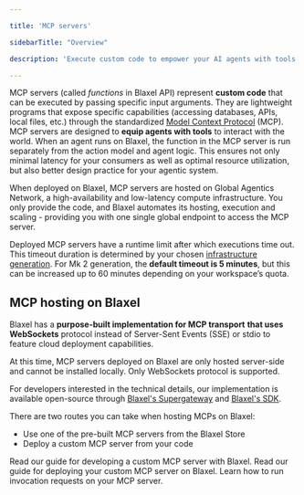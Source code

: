 ```yaml
---

title: 'MCP servers'

sidebarTitle: "Overview"

description: 'Execute custom code to empower your AI agents with tools and actions.'

---
```


MCP servers (called *functions* in Blaxel API) represent **custom code** that can be executed by passing specific input arguments. They are lightweight programs that expose specific capabilities (accessing databases, APIs, local files, etc.) through the standardized [Model Context Protocol](https://modelcontextprotocol.io/introduction) (MCP). MCP servers are designed to **equip agents with tools** to interact with the world. When an agent runs on Blaxel, the function in the MCP server is run separately from the action model and agent logic. This ensures not only minimal latency for your consumers as well as optimal resource utilization, but also better design practice for your agentic system.

When deployed on Blaxel, MCP servers are hosted on Global Agentics Network, a high-availability and low-latency compute infrastructure. You only provide the code, and Blaxel automates its hosting, execution and scaling - providing you with one single global endpoint to access the MCP server. 

Deployed MCP servers have a runtime limit after which executions time out. This timeout duration is determined by your chosen [infrastructure generation](../Infrastructure/Gens). For Mk 2 generation, the **default timeout is 5 minutes**, but this can be increased up to 60 minutes depending on your workspace’s quota.

## MCP hosting on Blaxel

Blaxel has a **purpose-built implementation for MCP transport** **that uses WebSockets** protocol instead of Server-Sent Events (SSE) or stdio to feature cloud deployment capabilities.

At this time, MCP servers deployed on Blaxel are only hosted server-side and cannot be installed locally. Only WebSockets protocol is supported.

<Info>For developers interested in the technical details, our implementation is available open-source through [Blaxel's Supergateway](https://github.com/blaxel-ai/supergateway) and [Blaxel's SDK](https://github.com/blaxel-ai/toolkit/blob/main/sdk-ts/src/functions/mcp.ts).</Info>

There are two routes you can take when hosting MCPs on Blaxel:

- Use one of the pre-built MCP servers from the Blaxel Store
- Deploy a custom MCP server from your code

<Card title="Develop an MCP server" icon="code" href="/Functions/Create-MCP-server">
Read our guide for developing a custom MCP server with Blaxel.
</Card>

<Card title="Host an MCP server on Blaxel" icon="rocket" href="/Functions/Deploy-a-function">
Read our guide for deploying your custom MCP server on Blaxel.
</Card>

<Card title="Connect to an MCP server" icon="bolt" href="/Functions/Invoke-functions">
Learn how to run invocation requests on your MCP server. 
</Card>